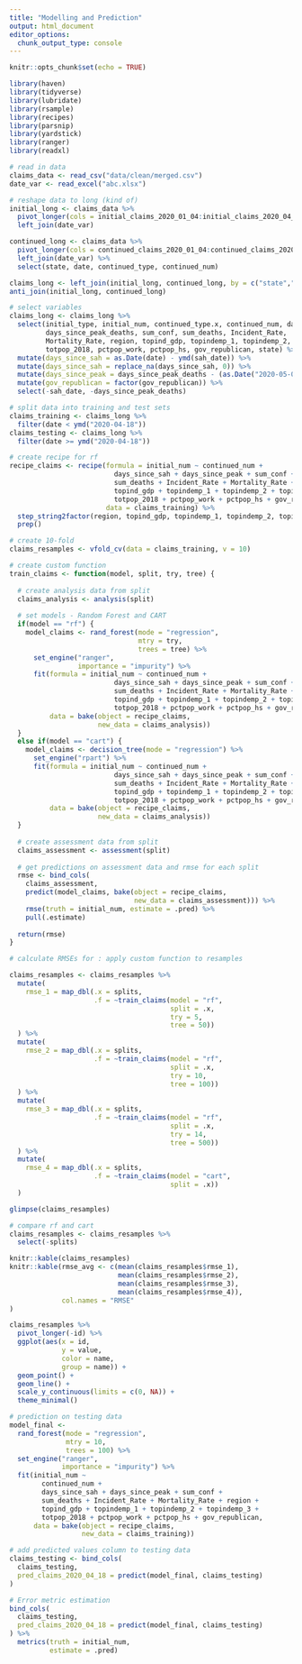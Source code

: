 ```yaml
---
title: "Modelling and Prediction"
output: html_document
editor_options: 
  chunk_output_type: console
---
```


```r

knitr::opts_chunk$set(echo = TRUE)
```

```r

library(haven)
library(tidyverse)
library(lubridate)
library(rsample)
library(recipes)
library(parsnip)
library(yardstick)
library(ranger)
library(readxl)
```

```r

# read in data
claims_data <- read_csv("data/clean/merged.csv")
date_var <- read_excel("abc.xlsx")

# reshape data to long (kind of)
initial_long <- claims_data %>%
  pivot_longer(cols = initial_claims_2020_01_04:initial_claims_2020_04_18, names_to = "initial_type", values_to = "initial_num") %>%
  left_join(date_var)

continued_long <- claims_data %>%
  pivot_longer(cols = continued_claims_2020_01_04:continued_claims_2020_04_18, names_to = "continued_type", values_to = "continued_num") %>%
  left_join(date_var) %>%
  select(state, date, continued_type, continued_num)

claims_long <- left_join(initial_long, continued_long, by = c("state","date"))
anti_join(initial_long, continued_long)

# select variables
claims_long <- claims_long %>%
  select(initial_type, initial_num, continued_type.x, continued_num, date, sah_date,
         days_since_peak_deaths, sum_conf, sum_deaths, Incident_Rate, 
         Mortality_Rate, region, topind_gdp, topindemp_1, topindemp_2, topindemp_3, 
         totpop_2018, pctpop_work, pctpop_hs, gov_republican, state) %>%
  mutate(days_since_sah = as.Date(date) - ymd(sah_date)) %>%
  mutate(days_since_sah = replace_na(days_since_sah, 0)) %>%
  mutate(days_since_peak = days_since_peak_deaths - (as.Date("2020-05-01") - as.Date(date))) %>%
  mutate(gov_republican = factor(gov_republican)) %>%
  select(-sah_date, -days_since_peak_deaths)
```

```r

# split data into training and test sets
claims_training <- claims_long %>%
  filter(date < ymd("2020-04-18"))
claims_testing <- claims_long %>%
  filter(date >= ymd("2020-04-18"))

# create recipe for rf
recipe_claims <- recipe(formula = initial_num ~ continued_num +
                          days_since_sah + days_since_peak + sum_conf + 
                          sum_deaths + Incident_Rate + Mortality_Rate + region + 
                          topind_gdp + topindemp_1 + topindemp_2 + topindemp_3 + 
                          totpop_2018 + pctpop_work + pctpop_hs + gov_republican,
                        data = claims_training) %>%
  step_string2factor(region, topind_gdp, topindemp_1, topindemp_2, topindemp_3) %>%
  prep()

# create 10-fold
claims_resamples <- vfold_cv(data = claims_training, v = 10)
```

```r

# create custom function
train_claims <- function(model, split, try, tree) {
  
  # create analysis data from split
  claims_analysis <- analysis(split)
  
  # set models - Random Forest and CART
  if(model == "rf") {
    model_claims <- rand_forest(mode = "regression",
                                mtry = try,
                                trees = tree) %>%
      set_engine("ranger",
                 importance = "impurity") %>%
      fit(formula = initial_num ~ continued_num +
                          days_since_sah + days_since_peak + sum_conf + 
                          sum_deaths + Incident_Rate + Mortality_Rate + region + 
                          topind_gdp + topindemp_1 + topindemp_2 + topindemp_3 + 
                          totpop_2018 + pctpop_work + pctpop_hs + gov_republican,
          data = bake(object = recipe_claims,
                      new_data = claims_analysis))
  }
  else if(model == "cart") {
    model_claims <- decision_tree(mode = "regression") %>%
      set_engine("rpart") %>%
      fit(formula = initial_num ~ continued_num +
                          days_since_sah + days_since_peak + sum_conf + 
                          sum_deaths + Incident_Rate + Mortality_Rate + region + 
                          topind_gdp + topindemp_1 + topindemp_2 + topindemp_3 + 
                          totpop_2018 + pctpop_work + pctpop_hs + gov_republican,
          data = bake(object = recipe_claims,
                      new_data = claims_analysis))
  }
  
  # create assessment data from split
  claims_assessment <- assessment(split)
  
  # get predictions on assessment data and rmse for each split
  rmse <- bind_cols(
    claims_assessment,
    predict(model_claims, bake(object = recipe_claims,
                               new_data = claims_assessment))) %>%
    rmse(truth = initial_num, estimate = .pred) %>%
    pull(.estimate)
  
  return(rmse)
}
```

```r

# calculate RMSEs for : apply custom function to resamples

claims_resamples <- claims_resamples %>%
  mutate(
    rmse_1 = map_dbl(.x = splits,
                     .f = ~train_claims(model = "rf",
                                        split = .x,
                                        try = 5,
                                        tree = 50))
  ) %>%
  mutate(
    rmse_2 = map_dbl(.x = splits,
                     .f = ~train_claims(model = "rf",
                                        split = .x,
                                        try = 10,
                                        tree = 100))
  ) %>%
  mutate(
    rmse_3 = map_dbl(.x = splits,
                     .f = ~train_claims(model = "rf",
                                        split = .x,
                                        try = 14,
                                        tree = 500))
  ) %>%
  mutate(
    rmse_4 = map_dbl(.x = splits,
                     .f = ~train_claims(model = "cart",
                                        split = .x))
  )

glimpse(claims_resamples)

# compare rf and cart
claims_resamples <- claims_resamples %>%
  select(-splits)

knitr::kable(claims_resamples)
knitr::kable(rmse_avg <- c(mean(claims_resamples$rmse_1),
                           mean(claims_resamples$rmse_2),
                           mean(claims_resamples$rmse_3),
                           mean(claims_resamples$rmse_4)),
             col.names = "RMSE"
)
```

```r

claims_resamples %>%
  pivot_longer(-id) %>%
  ggplot(aes(x = id,
             y = value,
             color = name,
             group = name)) +
  geom_point() +
  geom_line() +
  scale_y_continuous(limits = c(0, NA)) +
  theme_minimal()
```

```r

# prediction on testing data
model_final <-
  rand_forest(mode = "regression",
              mtry = 10,
              trees = 100) %>%
  set_engine("ranger",
             importance = "impurity") %>%
  fit(initial_num ~
        continued_num +
        days_since_sah + days_since_peak + sum_conf + 
        sum_deaths + Incident_Rate + Mortality_Rate + region + 
        topind_gdp + topindemp_1 + topindemp_2 + topindemp_3 + 
        totpop_2018 + pctpop_work + pctpop_hs + gov_republican,
      data = bake(object = recipe_claims,
                  new_data = claims_training))

# add predicted values column to testing data
claims_testing <- bind_cols(
  claims_testing,
  pred_claims_2020_04_18 = predict(model_final, claims_testing)
) 

# Error metric estimation
bind_cols(
  claims_testing,
  pred_claims_2020_04_18 = predict(model_final, claims_testing)
) %>%
  metrics(truth = initial_num, 
          estimate = .pred)
```
